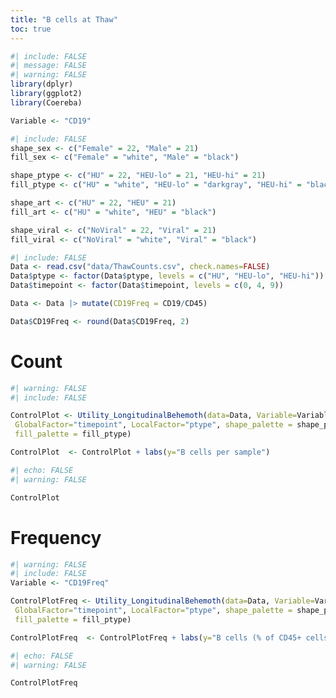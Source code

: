 ```yaml
---
title: "B cells at Thaw"
toc: true
---
```


```r
#| include: FALSE
#| message: FALSE
#| warning: FALSE
library(dplyr)
library(ggplot2)
library(Coereba)

Variable <- "CD19"
```

```r
#| include: FALSE
shape_sex <- c("Female" = 22, "Male" = 21)
fill_sex <- c("Female" = "white", "Male" = "black")

shape_ptype <- c("HU" = 22, "HEU-lo" = 21, "HEU-hi" = 21)
fill_ptype <- c("HU" = "white", "HEU-lo" = "darkgray", "HEU-hi" = "black")

shape_art <- c("HU" = 22, "HEU" = 21)
fill_art <- c("HU" = "white", "HEU" = "black")

shape_viral <- c("NoViral" = 22, "Viral" = 21)
fill_viral <- c("NoViral" = "white", "Viral" = "black")
```


```r
#| include: FALSE
Data <- read.csv("data/ThawCounts.csv", check.names=FALSE)
Data$ptype <- factor(Data$ptype, levels = c("HU", "HEU-lo", "HEU-hi"))
Data$timepoint <- factor(Data$timepoint, levels = c(0, 4, 9))

Data <- Data |> mutate(CD19Freq = CD19/CD45) 

Data$CD19Freq <- round(Data$CD19Freq, 2)
```

# Count

```r
#| warning: FALSE
#| include: FALSE

ControlPlot <- Utility_LongitudinalBehemoth(data=Data, Variable=Variable,
 GlobalFactor="timepoint", LocalFactor="ptype", shape_palette = shape_ptype,
 fill_palette = fill_ptype)

ControlPlot  <- ControlPlot + labs(y="B cells per sample")
```

```r
#| echo: FALSE
#| warning: FALSE

ControlPlot
```

# Frequency

```r
#| warning: FALSE
#| include: FALSE
Variable <- "CD19Freq"

ControlPlotFreq <- Utility_LongitudinalBehemoth(data=Data, Variable=Variable,
 GlobalFactor="timepoint", LocalFactor="ptype", shape_palette = shape_ptype,
 fill_palette = fill_ptype)

ControlPlotFreq  <- ControlPlotFreq + labs(y="B cells (% of CD45+ cells")
```

```r
#| echo: FALSE
#| warning: FALSE

ControlPlotFreq
```

